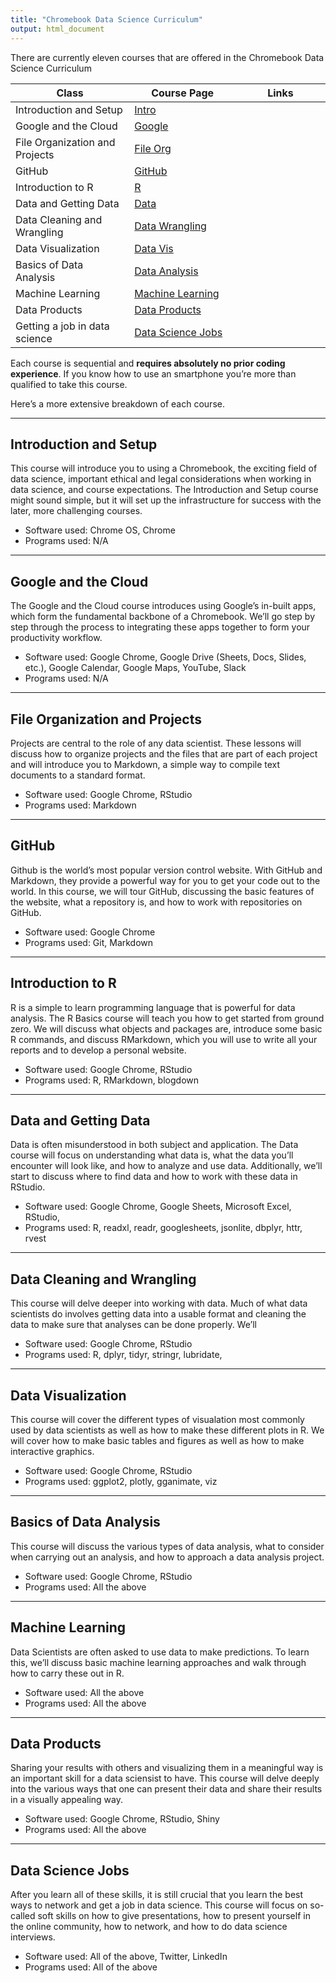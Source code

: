 ```yaml
---
title: "Chromebook Data Science Curriculum"
output: html_document
---
```


There are currently eleven courses that are offered in the Chromebook Data Science Curriculum

Class | Course Page | Links
---------------------|-------------------|----------------
Introduction and Setup | [Intro](#introduction-and-setup) | 
Google and the Cloud | [Google](#google-and-the-cloud) |
File Organization and Projects | [File Org](#file-organization-and-projects) |
GitHub | [GitHub](#GitHub) | 
Introduction to R | [R ](#introduction-to-r) |
Data and Getting Data | [Data](#data-and-getting-data) |
Data Cleaning and Wrangling | [Data Wrangling](#data-cleaning-and-wrangling) |
Data Visualization | [Data Vis](#data-visualization) |
Basics of Data Analysis | [Data Analysis](#basics-of-data-analysis) |
Machine Learning | [Machine Learning](#machine-learning) |
Data Products | [Data Products](#data-products) |
Getting a job in data science | [Data Science Jobs](#data-jobs) |

Each course is sequential and **requires absolutely no prior coding experience**. If you know how to use an smartphone you're more than qualified to take this course.

Here's a more extensive breakdown of each course.

-----

## Introduction and Setup
This course will introduce you to using a Chromebook, the exciting field of data science, important ethical and legal considerations when working in data science, and course expectations. The Introduction and Setup course might sound simple, but it will set up the infrastructure for success with the later, more challenging courses.

* Software used: Chrome OS, Chrome
* Programs used: N/A

-----

## Google and the Cloud
The Google and the Cloud course introduces using Google's in-built apps, which form the fundamental backbone of a Chromebook. We'll go step by step through the process to integrating these apps together to form your productivity workflow.

* Software used: Google Chrome, Google Drive (Sheets, Docs, Slides, etc.), Google Calendar, Google Maps, YouTube, Slack  
* Programs used: N/A

-----

## File Organization and Projects
Projects are central to the role of any data scientist. These lessons will discuss how to organize projects and the files that are part of each project and will introduce you to Markdown, a simple way to compile text documents to a standard format.

* Software used: Google Chrome, RStudio
* Programs used: Markdown

-----


## GitHub 
Github is the world's most popular version control website. With GitHub and Markdown, they provide a powerful way for you to get your code out to the world. In this course, we will tour GitHub, discussing the basic features of the website, what a repository is, and how to work with repositories on GitHub.

* Software used: Google Chrome
* Programs used: Git, Markdown

-----

## Introduction to R
R is a simple to learn programming language that is powerful for data analysis. The R Basics course will teach you how to get started from ground zero. We will discuss what objects and packages are, introduce some basic R commands, and discuss RMarkdown, which you will use to write all your reports and to develop a personal website. 

* Software used: Google Chrome, RStudio 
* Programs used: R, RMarkdown, blogdown

-----

## Data and Getting Data 
Data is often misunderstood in both subject and application. The Data course will focus on understanding what data is, what the data you'll encounter will look like, and how to analyze and use data. Additionally, we'll start to discuss where to find data and how to work with these data in RStudio.

* Software used: Google Chrome, Google Sheets, Microsoft Excel, RStudio, 
* Programs used: R, readxl, readr, googlesheets, jsonlite, dbplyr, httr, rvest

-----

## Data Cleaning and Wrangling
This course will delve deeper into working with data. Much of what data scientists do involves getting data into a usable format and cleaning the data to make sure that analyses can be done properly. We'll 

* Software used: Google Chrome, RStudio
* Programs used: R, dplyr, tidyr, stringr, lubridate, 

-----

## Data Visualization
This course will cover the different types of visualation most commonly used by data scientists as well as how to make these different plots in R. We will cover how to make basic tables and figures as well as how to make interactive graphics. 

* Software used: Google Chrome, RStudio
* Programs used: ggplot2, plotly, gganimate, viz

-----

## Basics of Data Analysis
This course will discuss the various types of data analysis, what to consider when carrying out an analysis, and how to approach a data analysis project.  

* Software used: Google Chrome, RStudio
* Programs used: All the above

-----

## Machine Learning
Data Scientists are often asked to use data to make predictions. To learn this, we'll discuss basic machine learning approaches and walk through how to carry these out in R.

* Software used: All the above
* Programs used: All the above

-----

## Data Products
Sharing your results with others and visualizing them in a meaningful way is an important skill for a data sciensist to have. This course will delve deeply into the various ways that one can present their data and share their results in a visually appealing way. 

* Software used: Google Chrome, RStudio, Shiny
* Programs used: All the above

------

## Data Science Jobs
After you learn all of these skills, it is still crucial that you learn the best ways to network and get a job in data science. This course will focus on so-called soft skills on how to give presentations, how to present yourself in the online community, how to network, and how to do data science interviews. 

* Software used: All of the above, Twitter, LinkedIn
* Programs used: All of the above
